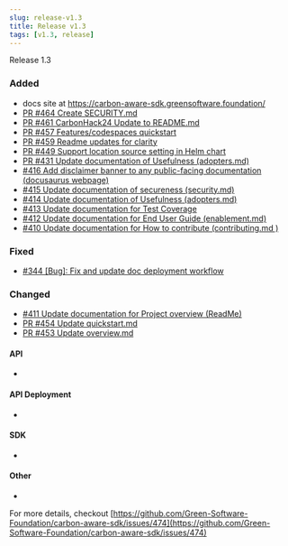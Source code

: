 ```yaml
---
slug: release-v1.3
title: Release v1.3
tags: [v1.3, release]
---
```


Release 1.3


### Added 

- docs site at https://carbon-aware-sdk.greensoftware.foundation/
- [PR #464 Create SECURITY.md ](https://github.com/Green-Software-Foundation/carbon-aware-sdk/pull/464)
- [PR #461 CarbonHack24 Update to README.md ](https://github.com/Green-Software-Foundation/carbon-aware-sdk/pull/461)
- [PR #457 Features/codespaces quickstart ](https://github.com/Green-Software-Foundation/carbon-aware-sdk/pull/457)
- [PR #459 Readme updates for clarity ](https://github.com/Green-Software-Foundation/carbon-aware-sdk/pull/459)
- [PR #449 Support location source setting in Helm chart ](https://github.com/Green-Software-Foundation/carbon-aware-sdk/pull/449)
- [PR #431 Update documentation of Usefulness (adopters.md)  ](https://github.com/Green-Software-Foundation/carbon-aware-sdk/pull/431)
- [#416 Add disclaimer banner to any public-facing documentation (docusaurus webpage) ](https://github.com/Green-Software-Foundation/carbon-aware-sdk/issues/416)
- [#415 Update documentation of secureness (security.md) ](https://github.com/Green-Software-Foundation/carbon-aware-sdk/issues/415)
- [#414 Update documentation of Usefulness (adopters.md) ](https://github.com/Green-Software-Foundation/carbon-aware-sdk/issues/414)
- [#413 Update documentation for Test Coverage ](https://github.com/Green-Software-Foundation/carbon-aware-sdk/issues/413)
- [#412 Update documentation for End User Guide (enablement.md) ](https://github.com/Green-Software-Foundation/carbon-aware-sdk/issues/412)
- [#410 Update documentation for How to contribute (contributing.md ) ](https://github.com/Green-Software-Foundation/carbon-aware-sdk/issues/410)

### Fixed

- [#344 [Bug]: Fix and update doc deployment workflow ](https://github.com/Green-Software-Foundation/carbon-aware-sdk/issues/344)                 

### Changed

- [#411 Update documentation for Project overview (ReadMe) ](https://github.com/Green-Software-Foundation/carbon-aware-sdk/issues/411)
- [PR #454 Update quickstart.md ](https://github.com/Green-Software-Foundation/carbon-aware-sdk/pull/454)
- [PR #453 Update overview.md ](https://github.com/Green-Software-Foundation/carbon-aware-sdk/pull/453)

#### API

- 

#### API Deployment

- 

#### SDK 

- 


#### Other

- 


For more details, checkout [https://github.com/Green-Software-Foundation/carbon-aware-sdk/issues/474](https://github.com/Green-Software-Foundation/carbon-aware-sdk/issues/474) 
